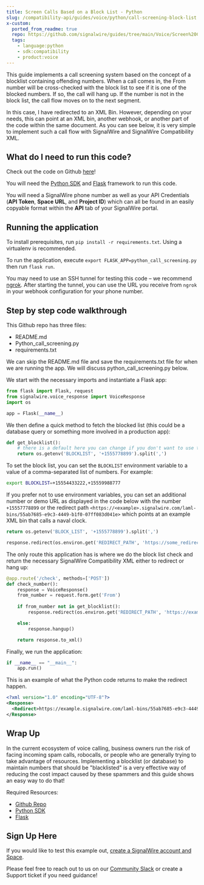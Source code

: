 ```yaml
---
title: Screen Calls Based on a Block List - Python
slug: /compatibility-api/guides/voice/python/call-screening-block-list
x-custom:
  ported_from_readme: true
  repo: https://github.com/signalwire/guides/tree/main/Voice/Screen%20Calls%20Based%20on%20Block%20List%20with%20Python
  tags:
    - language:python
    - sdk:compatibility
    - product:voice
---
```


This guide implements a call screening system based on the concept of a blocklist containing offending numbers. When a call comes in, the From number will be cross-checked with the block list to see if it is one of the blocked numbers. If so, the call will hang up. If the number is not in the block list, the call flow moves on to the next segment. 

In this case, I have redirected to an XML Bin. However, depending on your needs, this can point at an XML bin, another webhook, or another part of the code within the same document. As you can see below, it is very simple to implement such a call flow with SignalWire and SignalWire Compatibility XML.

What do I need to run this code?
--------------------------------

Check out the code on Github [here](https://github.com/signalwire/guides/tree/main/Voice/Screen%20Calls%20Based%20on%20Block%20List%20with%20Python)!

You will need the [Python SDK](/compatibility-api/sdks) and [Flask](https://pypi.org/project/Flask/) framework to run this code.

You will need a SignalWire phone number as well as your API Credentials (**API Token**, **Space URL**, and **Project ID**) which can all be found in an easily copyable format within the **API** tab of your SignalWire portal. 

Running the application
-----------------------

To install prerequisites, run `pip install -r requirements.txt`. Using a virtualenv is recommended.

To run the application, execute `export FLASK_APP=python_call_screening.py` then run `flask run`.

You may need to use an SSH tunnel for testing this code – we recommend [ngrok](https://ngrok.com/). After starting the tunnel, you can use the URL you receive from `ngrok` in your webhook configuration for your phone number.

Step by step code walkthrough
-----------------------------

This Github repo has three files: 

- README.md
- Python_call_screening.py
- requirements.txt 

We can skip the README.md file and save the requirements.txt file for when we are running the app. We will discuss python_call_screening.py below. 

We start with the necessary imports and instantiate a Flask app:

```python
from flask import Flask, request
from signalwire.voice_response import VoiceResponse
import os

app = Flask(__name__)
```

We then define a quick method to fetch the blocked list (this could be a database query or something more involved in a production app):

```python
def get_blocklist():
    # there is a default here you can change if you don't want to use the environment variable
    return os.getenv('BLOCKLIST', '+1555778899').split(',')
```

To set the block list, you can set the `BLOCKLIST` environment variable to a value of a comma-separated list of numbers. For example:

```bash
export BLOCKLIST=+15554433222,+15559988777
```

If you prefer not to use environment variables, you can set an additional number or demo URL as displayed in the code below with the number `+15557778899` or the redirect path `<https://<example>.signalwire.com/laml-bins/55ab7685-e9c3-4449-b1f0-07ff083d041e>` which points at an example XML bin that calls a naval clock.

```python
return os.getenv('BLOCK_LIST', '+1555778899').split(',')
```

```python
response.redirect(os.environ.get('REDIRECT_PATH', 'https://some_redirect_url'))
```

The only route this application has is where we do the block list check and return the necessary SignalWire Compatibility XML either to redirect or hang up:

```python
@app.route('/check', methods=['POST'])
def check_number():
    response = VoiceResponse()
    from_number = request.form.get('From')
    
    if from_number not in get_blocklist():
        response.redirect(os.environ.get('REDIRECT_PATH', 'https://example.signalwire.com/laml-bins/55ab7685-e9c3-4449-b1f0-07ff083d041e'))

    else:
        response.hangup()

    return response.to_xml()
```

Finally, we run the application:

```python
if __name__ == "__main__":
    app.run()
```

This is an example of what the Python code returns to make the redirect happen.

```xml
<?xml version="1.0" encoding="UTF-8"?>
<Response>
  <Redirect>https://example.signalwire.com/laml-bins/55ab7685-e9c3-4449-b1f0-07ff083d041e</Redirect>
</Response>
```

Wrap Up
-------

In the current ecosystem of voice calling, business owners run the risk of facing incoming spam calls, robocalls, or people who are generally trying to take advantage of resources. Implementing a blocklist (or database) to maintain numbers that should be "blacklisted" is a very effective way of reducing the cost impact caused by these spammers and this guide shows an easy way to do that!

Required Resources: 

- [Github Repo](https://github.com/signalwire/guides/tree/main/Voice/Screen%20Calls%20Based%20on%20Block%20List%20with%20Python)
- [Python SDK](/compatibility-api/sdks)
- [Flask](https://pypi.org/project/Flask/)

Sign Up Here
------------

If you would like to test this example out, [create a SignalWire account and Space](https://m.signalwire.com/signups/new?s=1).

Please feel free to reach out to us on our [Community Slack](http://signalwire.community/) or create a Support ticket if you need guidance!
